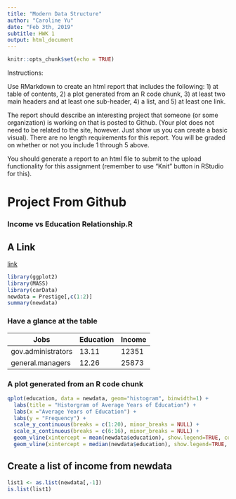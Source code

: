 ```yaml
---
title: "Modern Data Structure"
author: "Caroline Yu"
date: "Feb 3th, 2019"
subtitle: HWK 1
output: html_document
---
```


```r
knitr::opts_chunk$set(echo = TRUE)
```

Instructions: 

Use RMarkdown to create  an html report that includes the following: 
1) at table of contents,
2) a plot generated from an R code chunk, 
3) at least two main headers and at least one sub-header, 
4) a list, and 
5) at least one link. 

The report should describe an interesting project that someone (or some organization) is working on that is posted to Github.  (Your plot does not need to be related to the site, however.  Just show us you can create a basic visual). There are no length requirements for this report.  You will be graded on whether or not you include 1 through 5 above.  

You should generate a report to an html file to submit to the upload functionality for this assignment (remember to use "Knit" button in RStudio for this).  

# Project From Github
### Income vs Education Relationship.R
## A Link 
[link](https://github.com/Alpha1126/R/blob/master/Income%20vs%20Education%20Relationship.R)

```r
library(ggplot2) 
library(MASS)
library(carData)
newdata = Prestige[,c(1:2)]
summary(newdata)
```

### Have a glance at the table
 Jobs                  |Education    |Income 
-----------------------|-------------|----------
gov.administrators     |13.11        |12351
general.managers       |12.26        |25873

### A plot generated from an R code chunk
```r
qplot(education, data = newdata, geom="histogram", binwidth=1) +
  labs(title = "Historgram of Average Years of Education") +
  labs(x ="Average Years of Education") +
  labs(y = "Frequency") +
  scale_y_continuous(breaks = c(1:20), minor_breaks = NULL) +
  scale_x_continuous(breaks = c(6:16), minor_breaks = NULL) +
  geom_vline(xintercept = mean(newdata$education), show.legend=TRUE, color="red") +
  geom_vline(xintercept = median(newdata$education), show.legend=TRUE, color="blue")
```

## Create a list of income from newdata
```r
list1 <- as.list(newdata[,-1])
is.list(list1)
```







